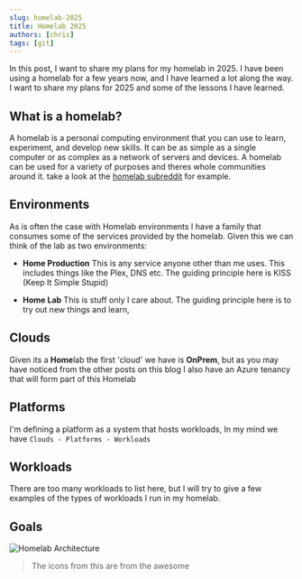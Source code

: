 ```yaml
---
slug: homelab-2025
title: Homelab 2025
authors: [chris]
tags: [git]
---
```



In this post, I want to share my plans for my homelab in 2025. I have been using a homelab for a few years now, and I have learned a lot along the way. I want to share my plans for 2025 and some of the lessons I have learned.

<!-- truncate -->

## What is a homelab?

A homelab is a personal computing environment that you can use to learn, experiment, and develop new skills. It can be as simple as a single computer or as complex as a network of servers and devices. A homelab can be used for a variety of purposes and theres whole communities around it. take a look at the [homelab subreddit](https://www.reddit.com/r/homelab/) for example.

## Environments

As is often the case with Homelab environments I have a family that consumes some of the services provided by the homelab. Given this we can think of the lab as two environments:

- **Home Production** This is any service anyone other than me uses. This includes things like the Plex, DNS etc.
The guiding principle here is KISS (Keep It Simple Stupid)


- **Home Lab** This is stuff only I care about.
The guiding principle here is to try out new things and learn,

## Clouds

Given its a **Home**lab the first 'cloud' we have is **OnPrem**, but as you may have noticed from the other posts on this blog I also have an Azure tenancy that will form part of this Homelab

## Platforms
I'm defining a platform as a system that hosts workloads, In my mind we have `Clouds - Platforms - Workloads`

## Workloads
There are too many workloads to list here, but I will try to give a few examples of the types of workloads I run in my homelab.


## Goals 

![Homelab Architecture](./architecture.png)

> The icons from this are from the awesome 
